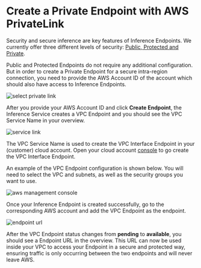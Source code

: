 # Create a Private Endpoint with AWS PrivateLink

Security and secure inference are key features of Inference Endpoints. We currently offer three different levels of security: [Public, Protected and Private](/docs/inference-endpoints/security).

Public and Protected Endpoints do not require any additional configuration. But in order to create a Private Endpoint for a secure intra-region connection, you need to provide the AWS Account ID of the account which should also have access to Inference Endpoints.

<img
  src="https://raw.githubusercontent.com/huggingface/hf-endpoints-documentation/main/assets/6_private_type.png"
  alt="select private link"
/>

After you provide your AWS Account ID and click **Create Endpoint**, the Inference Service creates a VPC Endpoint and you should see the VPC Service Name in your overview.

<img
  src="https://raw.githubusercontent.com/huggingface/hf-endpoints-documentation/main/assets/6_service_name.png"
  alt="service link"
/>

The VPC Service Name is used to create the VPC Interface Endpoint in your (customer) cloud account. Open your cloud account [console](https://console.aws.amazon.com/vpc/home?#Endpoints) to go create the VPC Interface Endpoint.

An example of the VPC Endpoint configuration is shown below. You will need to select the VPC and subnets, as well as the security groups you want to use.

<img
  src="https://raw.githubusercontent.com/huggingface/hf-endpoints-documentation/main/assets/6_aws.png"
  alt="aws management console"
/>

Once your Inference Endpoint is created successfully, go to the corresponding AWS account and add the VPC Endpoint as the endpoint.

<img
  src="https://raw.githubusercontent.com/huggingface/hf-endpoints-documentation/main/assets/6_private_with_url.png"
  alt="endpoint url"
/>

After the VPC Endpoint status changes from **pending** to **available**, you should see a Endpoint URL in the overview. This URL can now be used inside your VPC to access your Endpoint in a secure and protected way, ensuring traffic is only occurring between the two endpoints and will never leave AWS.
